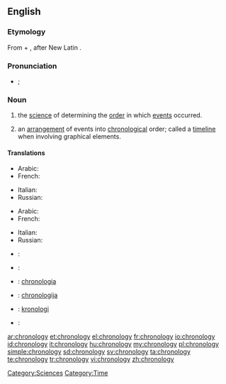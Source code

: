 ==English==
{{wikipedia}}

===Etymology===
From {{term|chrono-||relating to time|lang=en}} + {{term|-logy||study of, account of|lang=en}}, after New Latin {{term|chronologia|lang=la}}.

===Pronunciation===
* {{a|UK}} {{IPA|/kɹəˈnɒl.ə.dʒi/}}; {{SAMPA|/kr@"nQl.@.dZi/}}

===Noun===
{{en-noun|chronologies|-}}

# {{uncountable}} the [[science]] of determining the [[order]] in which [[events]] occurred.
# {{countable}} an [[arrangement]] of events into [[chronological]] order; called a [[timeline]] when involving graphical elements.

====Translations====
{{trans-top|determining the order of events}}
* Arabic: {{t+|ar|تاريخ|m}}
* French: {{t+|fr|chronologie|f}}
{{trans-mid}}
* Italian: {{t-|it|cronologia|f}}
* Russian: {{t+|ru|хронология|f|tr=χronológija}}
{{trans-bottom}}

{{trans-top|arrangement into chronological order}}
* Arabic: {{t|ar|تأريخ|m}}
* French: {{t+|fr|chronologie|f}}
{{trans-mid}}
* Italian: {{t-|it|cronologia|f}}
* Russian: {{t+|ru|хронология|f|tr=χronológija}}
{{trans-bottom}}
{{checktrans-top}}
* {{ttbc|hr}}: {{t-|hr|kronologija|f}}
* {{ttbc|de}}: {{t+|de|Chronologie|f}}
* {{ttbc|ia}}: [[chronologia]]
{{trans-mid}}
* {{ttbc|lt}}: [[chronologija]] {{f}}
* {{ttbc|no}}: [[kronologi]] {{m}}
* {{ttbc|pt}}: {{t-|pt|cronologia|f}}
{{trans-bottom}}

[[Category:Sciences]]
[[Category:Time]]

[[ar:chronology]]
[[et:chronology]]
[[el:chronology]]
[[fr:chronology]]
[[io:chronology]]
[[id:chronology]]
[[it:chronology]]
[[hu:chronology]]
[[my:chronology]]
[[pl:chronology]]
[[simple:chronology]]
[[sd:chronology]]
[[sv:chronology]]
[[ta:chronology]]
[[te:chronology]]
[[tr:chronology]]
[[vi:chronology]]
[[zh:chronology]]